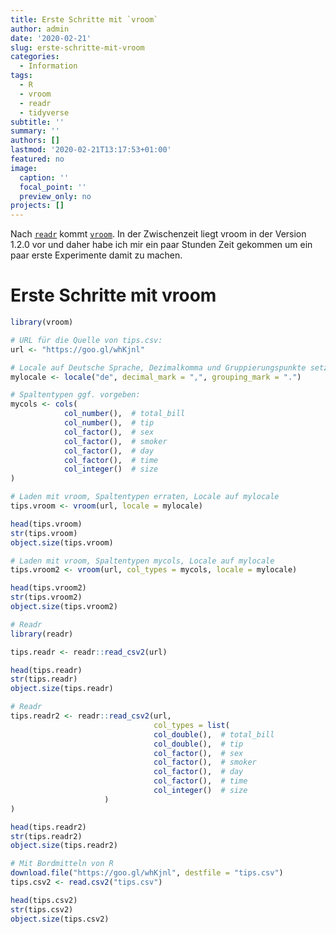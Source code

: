 ```yaml
---
title: Erste Schritte mit `vroom`
author: admin
date: '2020-02-21'
slug: erste-schritte-mit-vroom
categories:
  - Information
tags:
  - R
  - vroom
  - readr
  - tidyverse
subtitle: ''
summary: ''
authors: []
lastmod: '2020-02-21T13:17:53+01:00'
featured: no
image:
  caption: ''
  focal_point: ''
  preview_only: no
projects: []
---
```


Nach [`readr`](https://readr.tidyverse.org) kommt [`vroom`](https://vroom.r-lib.org). In der Zwischenzeit liegt vroom in der Version 1.2.0 vor und daher habe ich mir ein paar Stunden Zeit gekommen um ein paar erste Experimente damit zu machen. 

# Erste Schritte mit vroom

```r
library(vroom)

# URL für die Quelle von tips.csv:
url <- "https://goo.gl/whKjnl"

# Locale auf Deutsche Sprache, Dezimalkomma und Gruppierungspunkte setzen
mylocale <- locale("de", decimal_mark = ",", grouping_mark = ".")

# Spaltentypen ggf. vorgeben:
mycols <- cols(
            col_number(),  # total_bill
            col_number(),  # tip
            col_factor(),  # sex
            col_factor(),  # smoker
            col_factor(),  # day
            col_factor(),  # time
            col_integer()  # size
)
```

```r
# Laden mit vroom, Spaltentypen erraten, Locale auf mylocale
tips.vroom <- vroom(url, locale = mylocale)

head(tips.vroom)
str(tips.vroom)
object.size(tips.vroom)
```

```r
# Laden mit vroom, Spaltentypen mycols, Locale auf mylocale
tips.vroom2 <- vroom(url, col_types = mycols, locale = mylocale)

head(tips.vroom2)
str(tips.vroom2)
object.size(tips.vroom2)
```

```r
# Readr
library(readr)
```

```r
tips.readr <- readr::read_csv2(url)

head(tips.readr)
str(tips.readr)
object.size(tips.readr)
```

```r

# Readr
tips.readr2 <- readr::read_csv2(url,
                                col_types = list(
                                col_double(),  # total_bill
                                col_double(),  # tip
                                col_factor(),  # sex
                                col_factor(),  # smoker
                                col_factor(),  # day
                                col_factor(),  # time
                                col_integer()  # size
                     )
)

head(tips.readr2)
str(tips.readr2)
object.size(tips.readr2)
```

```r
# Mit Bordmitteln von R
download.file("https://goo.gl/whKjnl", destfile = "tips.csv")
tips.csv2 <- read.csv2("tips.csv")
```

```r
head(tips.csv2)
str(tips.csv2)
object.size(tips.csv2)
```

